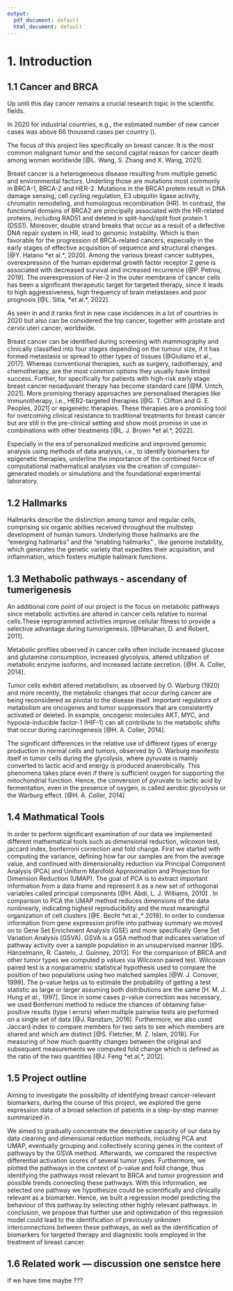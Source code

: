 ```yaml
---
output:
  pdf_document: default
  html_document: default
---
```

# 1. **Introduction**

<!-- You can cite one or multiple authors. One author [@kumar_multiple_2017] and multiple authors [@kumar_multiple_2017; @zavidij_single-cell_2020]. Write in **bold** or in *italic* or in both ***bolditalic***. You can also write inline code, e.g. `Seurat::RunUMAP`. -->

## 1.1 **Cancer and BRCA** 

Up until this day cancer remains a crucial research topic in the scientific fields. 


\epigraph{Cancer is a disease in which abnormal cells divide without control and can invade nearby tissues.  Cancer cells can also spread to other parts of the body through the blood and lymph systems. There are several main types of cancer.}{\textit{National Cancer Institut \\ at the National Institues of Health}}
\blindtext


In 2020 for industrial countries, e.g., the estimated number of new cancer cases was above 66 thousend cases per country (\ref{Fig 1}).

\begin{figure}[htbp]
    \centering
    \includegraphics{figures/Fig 1.png}
    \label{Figure 1}
\end{figure}


The focus of this project lies specifically on breast cancer. It is the most common malignant tumor and the second capital reason for cancer death among women worldwide [@L. Wang, S. Zhang and X. Wang, 2021].

Breast cancer is a heterogeneous disease resulting from multiple genetic and environmental factors. Underling  those are mutations most commonly in BRCA-1, BRCA-2 and HER-2. 
Mutations in the BRCA1 protein result in DNA damage sensing, cell cycling regulation, E3 ubiquitin ligase activity, chromatin remodeling, and homologous recombination (HR). In contrast, the functional domains of BRCA2 are principally associated with the HR-related proteins, including RAD51 and deleted in split-hand/split foot protein 1 (DSS1). Moreover, double strand breaks that occur as a result of a defective DNA repair system in HR, lead to genomic instability. Which is then favorable for the progression of BRCA-related cancers, especially in the early stages of effective acquisition of sequence and structural changes.[@Y. Hatano *et al.*, 2020].
Among the various breast cancer subtypes, overexpression of the human epidermal growth factor receptor 2 gene is associated with decreased survival and increased recurrence [@P. Petrou, 2019]. The overexpression of Her-2 in the outer membrane of cancer cells  has been a significant therapeutic target for targeted therapy, since it leads to  high aggressiveness, high frequency of brain metastases and poor prognosis [@L. Sitia, *et al.*, 2022].

As seen in \ref{Fig 2} and \ref{Fig 3} it ranks first in new case incidences in a lot of countries in 2020 but also can be considered the top cancer, together with prostate and cervix uteri cancer, worldwide. 

\begin{figure}[!tbp]
  \centering
  \begin{minipage}[b]{0.4\textwidth}
    \includegraphics[width=\textwidth]{figures/Fig 2.png}
  \end{minipage}
  \hfill
  \begin{minipage}[b]{0.4\textwidth}
    \includegraphics[width=\textwidth]{figures/Fig 3.png}
  \end{minipage}
\end{figure}


Breast cancer can be identified during screening with mammography and clinically classified into four stages depending on the tumour size, if it has formed metastasis or spread to other types of tissues [@Giuliano et al., 2017]. 
Whereas conventional therapies, such as surgery, radiotherapy, and chemotherapy, are the most common options they usually have limited success. Further, for specifically for patients with high-risk early stage breast cancer neoadjuvant therapy has become standard care [@M. Untch, 2021]. More promising therapy approaches are personalised therapies like immunotherapy, i.e., HER2-targeted therapies [@G. T. Clifton and G. E. Peoples, 2021] or epigenetic therapies. These therapies are a promising tool for overcoming clinical resistance to traditional treatments for breast cancer but are still in the pre-clinical setting and show most promise in use in combinations with other treatments [@L. J. Brown *et al.*, 2022]. 

Especially in the era of personalized medicine and improved genomic analysis using methods of data analysis, i.e., to identify biomarkers for epigenetic therapies, underline the importance of the combined force of computational mathematical analyses via the creation of computer-generated models or simulations and the foundational experimental laboratory. 


## 1.2 **Hallmarks** 

\begin{figure}[htbp]
    \centering
    \includegraphics{figures/Fig 4.png}
    \label{Figure 4}
\end{figure}

\epigraph{The hallmarks constitute an organizing principle for rationalizing the complexities of neoplastic disease. They include sustaining proliferative signaling, evading growth suppressors, resisting cell death, enabling replicative immortality, inducing angiogenesis, and activating invasion and metastasis.}{\textit{Hallmarks of cancer: the next generation \\ D. Hanahan, R. A. Weinberg, 2011}}
\blindtext

Hallmarks \ref{Fig 4} describe the distinction among tumor and regular cells, comprising six organic abilties received throughout the multistep development of human tumors. Underlying those hallmarks are the "emerging hallmarks" and the "enabling hallmarks" \ref{Fig 4}, like genome instability, which generates the genetic variety that expedites their acquisition, and inflammation, which fosters multiple hallmark functions. 


## 1.3 **Methabolic pathways - ascendany of tumerigenesis** 

An additional core point of our project is the focus on metabolic pathways since metabolic activities are altered in cancer cells relative to normal cells.These reprogrammed activities improve cellular fitness to provide a selective advantage during tumorigenesis. [@Hanahan, D. and Robert, 2011].

Metabolic profiles observed in cancer cells often include increased  glucose and glutamine consumption, increased glycolysis, altered utilization of metabolic enzyme isoforms, and increased lactate secretion. [@H. A. Coller, 2014].

Tumor cells exhibit altered metabolism, as observed by O. Warburg (1920) and more recently, the metabolic changes that occur during cancer are being reconsidered as pivotal to the disease itself.
Important regulators of metabolism are oncogenes and tumor suppressors that are consistently activated or deleted. In example, oncogenic molecules AKT, MYC, and hypoxia-inducible factor-1 (HIF-1) can all contribute to the metabolic shifts that occur during carcinogenesis [@H. A. Coller, 2014].

The significant differences in the relative use of different types of energy production in normal cells and tumors, observed by O. Warburg manifests itself in tumor cells during the glycolysis, where pyruvate is mainly converted to lactic acid and energy is produced anaerobically. This phenomena takes place even if there is sufficient oxygen for supporting the mitochondrial function. Hence, the conversion of  pyruvate to lactic acid by fermentation, even in the presence of oxygen, is called aerobic glycolysis or the Warburg effect.
[@H. A. Coller, 2014]

## 1.4 **Mathmatical Tools** 

In order to perform significant examination of our data we implemented different mathematical tools such as dimensional reduction, wilcoxon test, jaccard index, bonferroni correction and fold change. First we started with computing the variance, defining how far our samples are from the average value, and continued with dimensionality reduction via Principal Component Analysis (PCA) and Uniform Manifold Approximation and Projection for Dimension Reduction (UMAP). The goal of PCA is to extract  important information from a data frame and represent it as a new set of orthogonal variables called principal components [@H. Abdi, L. J. Williams, 2010] . In comparison to PCA the UMAP method reduces dimensions of the data nonlinearly, indicating highest reproducibility and the most meaningful organization of cell clusters [@E. Becht *et al.,* 2019]. In order to condense information from gene expression profile into pathway summary we moved on to Gene Set Enrichment Analysis (GSE) and more specifically Gene Set Variation Analysis (GSVA). GSVA is a GSA method that indicates variation of pathway activity over a sample population in an unsupervised manner [@S. Hänzelmann, R. Castelo, J. Guinney, 2013]. 
For the comparison of BRCA and other tumor types we computed p values via Wilcoxon paired test. Wilcoxon paired test is a nonparametric statistical hypothesis used to compare the position of two populations using two matched samples [@W. J. Conover, 1999]. The p-value helps us to estimate the probability of getting a test statistic as large or larger assuming both distributions are the same [H. M. J. Hung *et al.*, 1997]. Since in some cases p-value correction was necessary, we used Bonferroni method to reduce the chances of obtaining false-positive results (type I errors) when multiple pairwise tests are performed on a single set of data [@J. Ranstam, 2016].
Furthermore, we also used Jaccard index to compare members for two sets to see which members are shared and which are distinct [@S. Fletcher, M. Z. Islam, 2018].  For measuring of how much quantity  changes between the original and  subsequent measurements we computed fold change which is defined as the ratio of the two quantities [@J. Feng *et al.*, 2012].



## 1.5 **Project outline**

\begin{figure}[htbp]
    \centering
    \includegraphics{figures/Fig 5.png}
    \label{Figure 5}
\end{figure}

Aiming to investigate the possibility of identifying breast cancer-relevant biomarkers, during the course of this project, we explored the gene expression data of a broad selection of patients in a step-by-step manner summarized in  \ref{Fig 5}. 

We aimed to gradually concentrate the descriptive capacity of our data by data cleaning and dimensional reduction methods, including PCA and UMAP, eventually grouping and collectively scoring genes in the context of pathways by the GSVA method. Afterwards, we compared the respective differential activation scores of several tumor types. Furthermore, we plotted the pathways in the context of p-value and fold change, thus identifying the pathways most relevant to BRCA and tumor progression and possible trends connecting these pathways. With this information, we selected one pathway we hypothesize could be scientifically and clinically relevant as a biomarker. Hence, we built a regression model predicting the behaviour of this pathway by selecting other highly relevant pathways. In conclusion, we propose that further use and optimization of this regression model could lead to the identification of previously unknown interconnections between these pathways, as well as the identification of biomarkers for targeted therapy and diagnostic tools employed in the treatment of breast cancer.

## 1.6 **Related work** --- discussion one senstce here 
if we have time maybe ???
